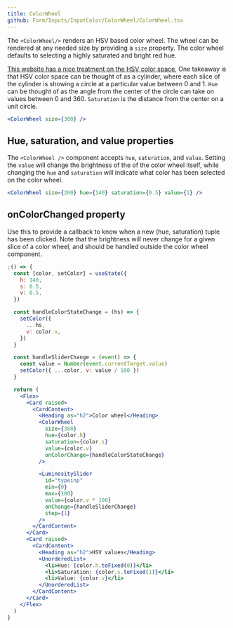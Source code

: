 ```yaml
---
title: ColorWheel
github: Form/Inputs/InputColor/ColorWheel/ColorWheel.tsx
---
```


The `<ColorWheel/>` renders an HSV based color wheel. The wheel can be rendered at any needed size by providing a `size` property.
The color wheel defaults to selecting a highly saturated and bright red hue.

[This website has a nice treatment on the HSV color space,](http://learn.leighcotnoir.com/artspeak/elements-color/hue-value-saturation/)
One takeaway is that HSV color space can be thought of as a cylinder, where each slice of the cylinder is showing a circle at a particular
value between 0 and 1. `Hue` can be thought of as the angle from the center of the circle can take on values between 0 and 360.
`Saturation` is the distance from the center on a unit circle.

```jsx
<ColorWheel size={300} />
```

## Hue, saturation, and value properties

The `<ColorWheel />` component accepts `hue`, `saturation`, and `value`. Setting the `value` will change the brightness of the
of the color wheel itself, while changing the `hue` and `saturation` will indicate what color has been selected on the color wheel.

```jsx
<ColorWheel size={200} hue={140} saturation={0.5} value={1} />
```

## onColorChanged property

Use this to provide a callback to know when a new (hue, saturation) tuple has been clicked. Note that the brightness will never change for a given
slice of a color wheel, and should be handled outside the color wheel component.

```jsx
;() => {
  const [color, setColor] = useState({
    h: 140,
    s: 0.5,
    v: 0.5,
  })

  const handleColorStateChange = (hs) => {
    setColor({
      ...hs,
      v: color.v,
    })
  }

  const handleSliderChange = (event) => {
    const value = Number(event.currentTarget.value)
    setColor({ ...color, v: value / 100 })
  }

  return (
    <Flex>
      <Card raised>
        <CardContent>
          <Heading as="h2">Color wheel</Heading>
          <ColorWheel
            size={300}
            hue={color.h}
            saturation={color.s}
            value={color.v}
            onColorChange={handleColorStateChange}
          />

          <LuminositySlider
            id="typeinp"
            min={0}
            max={100}
            value={color.v * 100}
            onChange={handleSliderChange}
            step={1}
          />
        </CardContent>
      </Card>
      <Card raised>
        <CardContent>
          <Heading as="h2">HSV values</Heading>
          <UnorderedList>
            <li>Hue: {color.h.toFixed(0)}</li>
            <li>Saturation: {color.s.toFixed(1)}</li>
            <li>Value: {color.v}</li>
          </UnorderedList>
        </CardContent>
      </Card>
    </Flex>
  )
}
```
